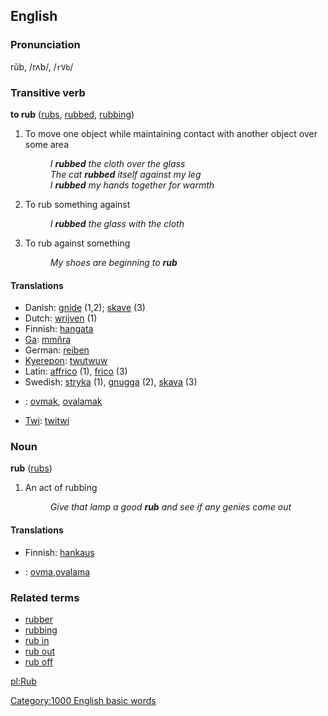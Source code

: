 == English ==
===Pronunciation===
rŭb, /rʌb/, /<tt>rVb</tt>/

=== Transitive verb ===
'''to rub''' ([[rubs]], [[rubbed]], [[rubbing]])

# To move one object while maintaining contact with another object over some area
#: ''I '''rubbed''' the cloth over the glass''
#: ''The cat '''rubbed''' itself against my leg''
#: ''I '''rubbed''' my hands together for warmth''
# To rub something against
#: ''I '''rubbed''' the glass with the cloth''
# To rub against something
#: ''My shoes are beginning to '''rub'''''

====Translations====
*Danish: [[gnide]] (1,2); [[skave]] (3)
*Dutch: [[wrijven]] (1)
*Finnish: [[hangata]]
*[[Ga]]: [[mmñra]]
*German: [[reiben]]
*[[Kyerepon]]: [[twutwuw]]
*Latin: [[affrico]] (1), [[frico]] (3)
*Swedish: [[stryka]] (1), [[gnugga]] (2), [[skava]] (3)
*{{tr}}: [[ovmak]], [[ovalamak]]
*[[Twi]]: [[twitwi]]

=== Noun ===
'''rub''' ([[rubs]])

# An act of rubbing
#: ''Give that lamp a good '''rub''' and see if any genies come out''

====Translations====
*Finnish: [[hankaus]]
*{{tr}}: [[ovma]],[[ovalama]]

=== Related terms ===
*[[rubber]]
*[[rubbing]]
*[[rub in]]
*[[rub out]]
*[[rub off]]

[[pl:Rub]]
[[Category:1000 English basic words]]